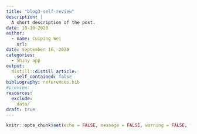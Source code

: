 ```yaml
---
title: "blog3-self-review"
description: |
  A short description of the post.
date: 10-10-2020
author:
  - name: Cuiping Wei
    url: 
date: September 16, 2020
categories: 
  - Shiny app
output:
  distill::distill_article:
    self_contained: false
bibliography: references.bib
#preview: 
resources:
  exclude:
    data/
draft: true
---
```


```r
knitr::opts_chunk$set(echo = FALSE, message = FALSE, warning = FALSE, fig.pos = 'H', fig.align ='center')
```